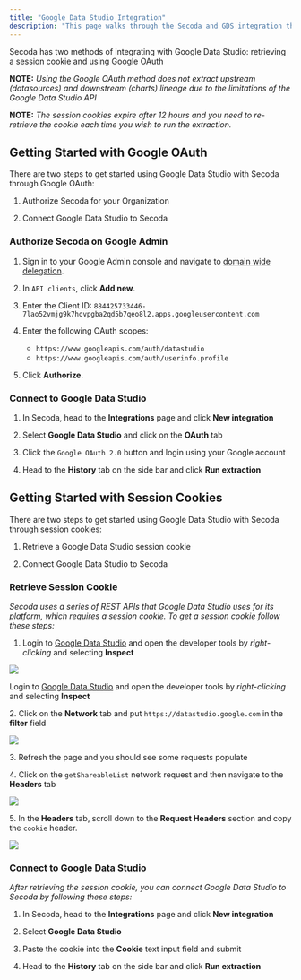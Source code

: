```yaml
---
title: "Google Data Studio Integration"
description: "This page walks through the Secoda and GDS integration that Secoda supports"
---
```


Secoda has two methods of integrating with Google Data Studio: retrieving a session cookie and using Google OAuth

**NOTE:** _Using the Google OAuth method does not extract upstream (datasources) and downstream (charts) lineage due to the limitations of the Google Data Studio API_

**NOTE:** _The session cookies expire after 12 hours and you need to re-retrieve the cookie each time you wish to run the extraction._

## Getting Started with Google OAuth

There are two steps to get started using Google Data Studio with Secoda through Google OAuth:

1. Authorize Secoda for your Organization

2. Connect Google Data Studio to Secoda

### Authorize Secoda on Google Admin

1. Sign in to your Google Admin console and navigate to [domain wide delegation](https://admin.google.com/ac/owl/domainwidedelegation).

2. In `API clients`, click **Add new**.

3. Enter the Client ID: `884425733446-7lao52vmjg9k7hovpgba2qd5b7qeo8l2.apps.googleusercontent.com`

4. Enter the following OAuth scopes:

   - `https://www.googleapis.com/auth/datastudio`
   - `https://www.googleapis.com/auth/userinfo.profile`

5. Click **Authorize**.

### Connect to Google Data Studio

1. In Secoda, head to the **Integrations** page and click **New integration**

2. Select **Google Data Studio** and click on the **OAuth** tab

3. Click the `Google OAuth 2.0` button and login using your Google account

4. Head to the **History** tab on the side bar and click **Run extraction**

## Getting Started with Session Cookies

There are two steps to get started using Google Data Studio with Secoda through session cookies:

1. Retrieve a Google Data Studio session cookie

2. Connect Google Data Studio to Secoda

### Retrieve Session Cookie

_Secoda uses a series of REST APIs that Google Data Studio uses for its platform, which requires a session cookie. To get a session cookie follow these steps:_

1. Login to [Google Data Studio](https://datastudio.google.com) and open the developer tools by _right-clicking_ and selecting **Inspect**

![](https://3544070331-files.gitbook.io/~/files/v0/b/gitbook-x-prod.appspot.com/o/spaces%2FqxbfBjqa19PllrcxgKxO%2Fuploads%2FQt8PfszRSl8fUktnL3yH%2Fimage.png?alt=media&token=0dc95a3f-1591-4155-8860-41fbb67411ce)

Login to [Google Data Studio](https://datastudio.google.com) and open the developer tools by _right-clicking_ and selecting **Inspect**

2\. Click on the **Network** tab and put `https://datastudio.google.com` in the **filter** field

![](https://3544070331-files.gitbook.io/~/files/v0/b/gitbook-x-prod.appspot.com/o/spaces%2FqxbfBjqa19PllrcxgKxO%2Fuploads%2FRuQ9h568ORhc1OhqRDfx%2Fimage.png?alt=media&token=c808c196-bb5c-4ac4-a171-b67efcbe69bd)

3\. Refresh the page and you should see some requests populate

4\. Click on the `getShareableList` network request and then navigate to the **Headers** tab

![](https://3544070331-files.gitbook.io/~/files/v0/b/gitbook-x-prod.appspot.com/o/spaces%2FqxbfBjqa19PllrcxgKxO%2Fuploads%2FzSDotcV1klMvdiAHCDDU%2Fimage.png?alt=media&token=343cbc46-01bb-40e8-af40-d1113097453a)

5\. In the **Headers** tab, scroll down to the **Request Headers** section and copy the `cookie` header.

![](https://3544070331-files.gitbook.io/~/files/v0/b/gitbook-x-prod.appspot.com/o/spaces%2FqxbfBjqa19PllrcxgKxO%2Fuploads%2FrEL7dVLskupOGw6Ia92i%2Fimage.png?alt=media&token=250309e8-c173-40eb-ad79-66e4a0c9374e)

### Connect to Google Data Studio

_After retrieving the session cookie, you can connect Google Data Studio to Secoda by following these steps:_

1. In Secoda, head to the **Integrations** page and click **New integration**

2. Select **Google Data Studio**

3. Paste the cookie into the **Cookie** text input field and submit

4. Head to the **History** tab on the side bar and click **Run extraction**
